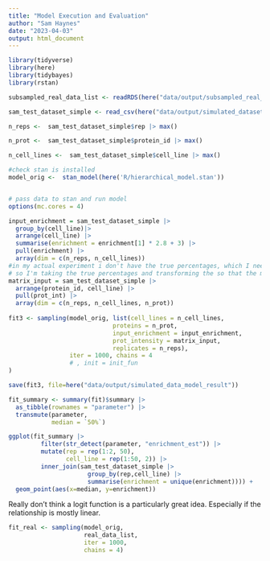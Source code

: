 ```yaml
---
title: "Model Execution and Evaluation"
author: "Sam Haynes"
date: "2023-04-03"
output: html_document
---
```


```r
library(tidyverse)
library(here)
library(tidybayes)
library(rstan)

subsampled_real_data_list <- readRDS(here("data/output/subsampled_real_data_list.rds"))

sam_test_dataset_simple <- read_csv(here("data/output/simulated_dataset.csv"))

n_reps <-  sam_test_dataset_simple$rep |> max()

n_prot <-  sam_test_dataset_simple$protein_id |> max()

n_cell_lines <-  sam_test_dataset_simple$cell_line |> max()
```

```r
#check stan is installed
model_orig <-  stan_model(here('R/hierarchical_model.stan'))


# pass data to stan and run model
options(mc.cores = 4)

input_enrichment = sam_test_dataset_simple |>
  group_by(cell_line)|>
  arrange(cell_line) |>
  summarise(enrichment = enrichment[1] * 2.8 + 3) |>
  pull(enrichment) |>
  array(dim = c(n_reps, n_cell_lines))
#in my actual experiment i don't have the true percentages, which I need to estimate
# so I'm taking the true percentages and transforming the so that the model needs to find the original percentages of the simulation
matrix_input = sam_test_dataset_simple |>
  arrange(protein_id, cell_line) |>
  pull(prot_int) |>
  array(dim = c(n_reps, n_cell_lines, n_prot))
  
fit3 <- sampling(model_orig, list(cell_lines = n_cell_lines,
                             proteins = n_prot,
                             input_enrichment = input_enrichment,
                             prot_intensity = matrix_input,
                             replicates = n_reps), 
                 iter = 1000, chains = 4
                 # , init = init_fun
)

save(fit3, file=here("data/output/simulated_data_model_result"))
```

```r
fit_summary <- summary(fit)$summary |> 
  as_tibble(rownames = "parameter") |>
  transmute(parameter,
            median = `50%`)

ggplot(fit_summary |> 
         filter(str_detect(parameter, "enrichment_est")) |>
         mutate(rep = rep(1:2, 50),
                cell_line = rep(1:50, 2)) |>
         inner_join(sam_test_dataset_simple |> 
                      group_by(rep,cell_line) |> 
                      summarise(enrichment = unique(enrichment)))) +
  geom_point(aes(x=median, y=enrichment))

```
Really don't think a logit function is a particularly great idea. Especially if the relationship is mostly linear.

```r
fit_real <- sampling(model_orig,
                     real_data_list,
                     iter = 1000,
                     chains = 4)
```